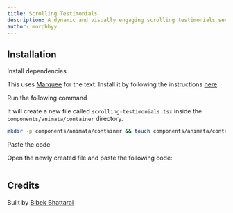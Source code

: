 ```yaml
---
title: Scrolling Testimonials
description: A dynamic and visually engaging scrolling testimonials section
author: morphhyy
---
```


<ComponentPreview name="container-scrolling-testimonials--docs" />

## Installation

<Steps>
<Step>Install dependencies</Step>

This uses [Marquee](/docs/container/marquee) for the text. Install it by following the instructions [here](/docs/container/marquee#installation).

<Step>Run the following command</Step>

It will create a new file called `scrolling-testimonials.tsx` inside the `components/animata/container` directory.

```bash
mkdir -p components/animata/container && touch components/animata/container/scrolling-testimonials.tsx
```

<Step>Paste the code</Step>

Open the newly created file and paste the following code:

```jsx file=<rootDir>/animata/container/scrolling-testimonials.tsx

```

</Steps>

## Credits

Built by [Bibek Bhattarai](https://github.com/morphhyy)
